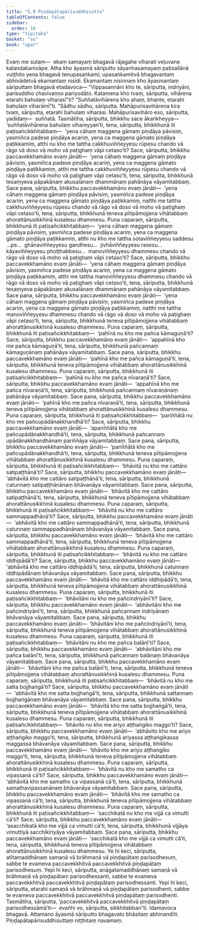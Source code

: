 ```yaml
---
title: "5.9 Piṇḍapātapārisuddhisutta"
tableOfContents: false
sidebar:
  order: 10
type: "tipitaka"
basket: "su"
book: "upar"
---
```



<DynamicBreadcrumb />

<Division number="438" book="upar">

<Paragraph number="1257" book="upar">
Evaṃ me sutaṃ—  ekaṃ samayaṃ bhagavā rājagahe viharati veḷuvane kalandakanivāpe. Atha kho āyasmā sāriputto sāyanhasamayaṃ paṭisallānā vuṭṭhito yena bhagavā tenupasaṅkami; upasaṅkamitvā bhagavantaṃ abhivādetvā ekamantaṃ nisīdi. Ekamantaṃ nisinnaṃ kho āyasmantaṃ sāriputtaṃ bhagavā etadavoca—
</Paragraph>

<Paragraph number="1258" book="upar">
“Vippasannāni kho te, sāriputta, indriyāni, parisuddho chavivaṇṇo pariyodāto. Katamena kho tvaṃ, sāriputta, vihārena etarahi bahulaṃ viharasī”ti? “Suññatāvihārena kho ahaṃ, bhante, etarahi bahulaṃ viharāmī”ti. “Sādhu sādhu, sāriputta. Mahāpurisavihārena kira tvaṃ, sāriputta, etarahi bahulaṃ viharasi. Mahāpurisavihāro eso, sāriputta, yadidaṃ—  suññatā. Tasmātiha, sāriputta, bhikkhu sace ākaṅkheyya—  ‘suññatāvihārena bahulaṃ vihareyyan’ti, tena, sāriputta, bhikkhunā iti paṭisañcikkhitabbaṃ—  ‘yena cāhaṃ maggena gāmaṃ piṇḍāya pāvisiṃ, yasmiñca padese piṇḍāya acariṃ, yena ca maggena gāmato piṇḍāya paṭikkamiṃ, atthi nu kho me tattha cakkhuviññeyyesu rūpesu chando vā rāgo vā doso vā moho vā paṭighaṃ vāpi cetaso’ti? Sace, sāriputta, bhikkhu paccavekkhamāno evaṃ jānāti—  ‘yena cāhaṃ maggena gāmaṃ piṇḍāya pāvisiṃ, yasmiñca padese piṇḍāya acariṃ, yena ca maggena gāmato piṇḍāya paṭikkamiṃ, atthi me tattha cakkhuviññeyyesu rūpesu chando vā rāgo vā doso vā moho vā paṭighaṃ vāpi cetaso’ti, tena, sāriputta, bhikkhunā tesaṃyeva pāpakānaṃ akusalānaṃ dhammānaṃ pahānāya vāyamitabbaṃ. Sace pana, sāriputta, bhikkhu paccavekkhamāno evaṃ jānāti—  ‘yena cāhaṃ maggena gāmaṃ piṇḍāya pāvisiṃ, yasmiñca padese piṇḍāya acariṃ, yena ca maggena gāmato piṇḍāya paṭikkamiṃ, natthi me tattha cakkhuviññeyyesu rūpesu chando vā rāgo vā doso vā moho vā paṭighaṃ vāpi cetaso’ti, tena, sāriputta, bhikkhunā teneva pītipāmojjena vihātabbaṃ ahorattānusikkhinā kusalesu dhammesu.
</Paragraph>

</Division>
<Division number="439" book="upar">

<Paragraph number="1259" book="upar">
Puna caparaṃ, sāriputta, bhikkhunā iti paṭisañcikkhitabbaṃ—  ‘yena cāhaṃ maggena gāmaṃ piṇḍāya pāvisiṃ, yasmiñca padese piṇḍāya acariṃ, yena ca maggena gāmato piṇḍāya paṭikkamiṃ, atthi nu kho me tattha sotaviññeyyesu saddesu …pe…  ghānaviññeyyesu gandhesu…  jivhāviññeyyesu rasesu…  kāyaviññeyyesu phoṭṭhabbesu…  manoviññeyyesu dhammesu chando vā rāgo vā doso vā moho vā paṭighaṃ vāpi cetaso’ti? Sace, sāriputta, bhikkhu paccavekkhamāno evaṃ jānāti—  ‘yena cāhaṃ maggena gāmaṃ piṇḍāya pāvisiṃ, yasmiñca padese piṇḍāya acariṃ, yena ca maggena gāmato piṇḍāya paṭikkamiṃ, atthi me tattha manoviññeyyesu dhammesu chando vā rāgo vā doso vā moho vā paṭighaṃ vāpi cetaso’ti, tena, sāriputta, bhikkhunā tesaṃyeva pāpakānaṃ akusalānaṃ dhammānaṃ pahānāya vāyamitabbaṃ. Sace pana, sāriputta, bhikkhu paccavekkhamāno evaṃ jānāti—  ‘yena cāhaṃ maggena gāmaṃ piṇḍāya pāvisiṃ, yasmiñca padese piṇḍāya acariṃ, yena ca maggena gāmato piṇḍāya paṭikkamiṃ, natthi me tattha manoviññeyyesu dhammesu chando vā rāgo vā doso vā moho vā paṭighaṃ vāpi cetaso’ti, tena, sāriputta, bhikkhunā teneva pītipāmojjena vihātabbaṃ ahorattānusikkhinā kusalesu dhammesu.
</Paragraph>

</Division>
<Division number="440" book="upar">

<Paragraph number="1260" book="upar">
Puna caparaṃ, sāriputta, bhikkhunā iti paṭisañcikkhitabbaṃ—  ‘pahīnā nu kho me pañca kāmaguṇā’ti? Sace, sāriputta, bhikkhu paccavekkhamāno evaṃ jānāti—  ‘appahīnā kho me pañca kāmaguṇā’ti, tena, sāriputta, bhikkhunā pañcannaṃ kāmaguṇānaṃ pahānāya vāyamitabbaṃ. Sace pana, sāriputta, bhikkhu paccavekkhamāno evaṃ jānāti—  ‘pahīnā kho me pañca kāmaguṇā’ti, tena, sāriputta, bhikkhunā teneva pītipāmojjena vihātabbaṃ ahorattānusikkhinā kusalesu dhammesu.
</Paragraph>

</Division>
<Division number="441" book="upar">

<Paragraph number="1261" book="upar">
Puna caparaṃ, sāriputta, bhikkhunā iti paṭisañcikkhitabbaṃ—  ‘pahīnā nu kho me pañca nīvaraṇā’ti? Sace, sāriputta, bhikkhu paccavekkhamāno evaṃ jānāti—  ‘appahīnā kho me pañca nīvaraṇā’ti, tena, sāriputta, bhikkhunā pañcannaṃ nīvaraṇānaṃ pahānāya vāyamitabbaṃ. Sace pana, sāriputta, bhikkhu paccavekkhamāno evaṃ jānāti—  ‘pahīnā kho me pañca nīvaraṇā’ti, tena, sāriputta, bhikkhunā teneva pītipāmojjena vihātabbaṃ ahorattānusikkhinā kusalesu dhammesu.
</Paragraph>

</Division>
<Division number="442" book="upar">

<Paragraph number="1262" book="upar">
Puna caparaṃ, sāriputta, bhikkhunā iti paṭisañcikkhitabbaṃ—  ‘pariññātā nu kho me pañcupādānakkhandhā’ti? Sace, sāriputta, bhikkhu paccavekkhamāno evaṃ jānāti—  ‘apariññātā kho me pañcupādānakkhandhā’ti, tena, sāriputta, bhikkhunā pañcannaṃ upādānakkhandhānaṃ pariññāya vāyamitabbaṃ. Sace pana, sāriputta, bhikkhu paccavekkhamāno evaṃ jānāti—  ‘pariññātā kho me pañcupādānakkhandhā’ti, tena, sāriputta, bhikkhunā teneva pītipāmojjena vihātabbaṃ ahorattānusikkhinā kusalesu dhammesu.
</Paragraph>

</Division>
<Division number="443" book="upar">

<Paragraph number="1263" book="upar">
Puna caparaṃ, sāriputta, bhikkhunā iti paṭisañcikkhitabbaṃ—  ‘bhāvitā nu kho me cattāro satipaṭṭhānā’ti? Sace, sāriputta, bhikkhu paccavekkhamāno evaṃ jānāti—  ‘abhāvitā kho me cattāro satipaṭṭhānā’ti, tena, sāriputta, bhikkhunā catunnaṃ satipaṭṭhānānaṃ bhāvanāya vāyamitabbaṃ. Sace pana, sāriputta, bhikkhu paccavekkhamāno evaṃ jānāti—  ‘bhāvitā kho me cattāro satipaṭṭhānā’ti, tena, sāriputta, bhikkhunā teneva pītipāmojjena vihātabbaṃ ahorattānusikkhinā kusalesu dhammesu.
</Paragraph>

</Division>
<Division number="444" book="upar">

<Paragraph number="1264" book="upar">
Puna caparaṃ, sāriputta, bhikkhunā iti paṭisañcikkhitabbaṃ—  ‘bhāvitā nu kho me cattāro sammappadhānā’ti? Sace, sāriputta, bhikkhu paccavekkhamāno evaṃ jānāti—  ‘abhāvitā kho me cattāro sammappadhānā’ti, tena, sāriputta, bhikkhunā catunnaṃ sammappadhānānaṃ bhāvanāya vāyamitabbaṃ. Sace pana, sāriputta, bhikkhu paccavekkhamāno evaṃ jānāti—  ‘bhāvitā kho me cattāro sammappadhānā’ti, tena, sāriputta, bhikkhunā teneva pītipāmojjena vihātabbaṃ ahorattānusikkhinā kusalesu dhammesu.
</Paragraph>

</Division>
<Division number="445" book="upar">

<Paragraph number="1265" book="upar">
Puna caparaṃ, sāriputta, bhikkhunā iti paṭisañcikkhitabbaṃ—  ‘bhāvitā nu kho me cattāro iddhipādā’ti? Sace, sāriputta, bhikkhu paccavekkhamāno evaṃ jānāti—  ‘abhāvitā kho me cattāro iddhipādā’ti, tena, sāriputta, bhikkhunā catunnaṃ iddhipādānaṃ bhāvanāya vāyamitabbaṃ. Sace pana, sāriputta, bhikkhu paccavekkhamāno evaṃ jānāti—  ‘bhāvitā kho me cattāro iddhipādā’ti, tena, sāriputta, bhikkhunā teneva pītipāmojjena vihātabbaṃ ahorattānusikkhinā kusalesu dhammesu.
</Paragraph>

</Division>
<Division number="446" book="upar">

<Paragraph number="1266" book="upar">
Puna caparaṃ, sāriputta, bhikkhunā iti paṭisañcikkhitabbaṃ—  ‘bhāvitāni nu kho me pañcindriyānī’ti? Sace, sāriputta, bhikkhu paccavekkhamāno evaṃ jānāti—  ‘abhāvitāni kho me pañcindriyānī’ti, tena, sāriputta, bhikkhunā pañcannaṃ indriyānaṃ bhāvanāya vāyamitabbaṃ. Sace pana, sāriputta, bhikkhu paccavekkhamāno evaṃ jānāti—  ‘bhāvitāni kho me pañcindriyānī’ti, tena, sāriputta, bhikkhunā teneva pītipāmojjena vihātabbaṃ ahorattānusikkhinā kusalesu dhammesu.
</Paragraph>

</Division>
<Division number="447" book="upar">

<Paragraph number="1267" book="upar">
Puna caparaṃ, sāriputta, bhikkhunā iti paṭisañcikkhitabbaṃ—  ‘bhāvitāni nu kho me pañca balānī’ti? Sace, sāriputta, bhikkhu paccavekkhamāno evaṃ jānāti—  ‘abhāvitāni kho me pañca balānī’ti, tena, sāriputta, bhikkhunā pañcannaṃ balānaṃ bhāvanāya vāyamitabbaṃ. Sace pana, sāriputta, bhikkhu paccavekkhamāno evaṃ jānāti—  ‘bhāvitāni kho me pañca balānī’ti, tena, sāriputta, bhikkhunā teneva pītipāmojjena vihātabbaṃ ahorattānusikkhinā kusalesu dhammesu.
</Paragraph>

</Division>
<Division number="448" book="upar">

<Paragraph number="1268" book="upar">
Puna caparaṃ, sāriputta, bhikkhunā iti paṭisañcikkhitabbaṃ—  ‘bhāvitā nu kho me satta bojjhaṅgā’ti? Sace, sāriputta, bhikkhu paccavekkhamāno evaṃ jānāti—  ‘abhāvitā kho me satta bojjhaṅgā’ti, tena, sāriputta, bhikkhunā sattannaṃ bojjhaṅgānaṃ bhāvanāya vāyamitabbaṃ. Sace pana, sāriputta, bhikkhu paccavekkhamāno evaṃ jānāti—  ‘bhāvitā kho me satta bojjhaṅgā’ti, tena, sāriputta, bhikkhunā teneva pītipāmojjena vihātabbaṃ ahorattānusikkhinā kusalesu dhammesu.
</Paragraph>

</Division>
<Division number="449" book="upar">

<Paragraph number="1269" book="upar">
Puna caparaṃ, sāriputta, bhikkhunā iti paṭisañcikkhitabbaṃ—  ‘bhāvito nu kho me ariyo aṭṭhaṅgiko maggo’ti? Sace, sāriputta, bhikkhu paccavekkhamāno evaṃ jānāti—  ‘abhāvito kho me ariyo aṭṭhaṅgiko maggo’ti, tena, sāriputta, bhikkhunā ariyassa aṭṭhaṅgikassa maggassa bhāvanāya vāyamitabbaṃ. Sace pana, sāriputta, bhikkhu paccavekkhamāno evaṃ jānāti—  ‘bhāvito kho me ariyo aṭṭhaṅgiko maggo’ti, tena, sāriputta, bhikkhunā teneva pītipāmojjena vihātabbaṃ ahorattānusikkhinā kusalesu dhammesu.
</Paragraph>

</Division>
<Division number="450" book="upar">

<Paragraph number="1270" book="upar">
Puna caparaṃ, sāriputta, bhikkhunā iti paṭisañcikkhitabbaṃ—  ‘bhāvitā nu kho me samatho ca vipassanā cā’ti? Sace, sāriputta, bhikkhu paccavekkhamāno evaṃ jānāti—  ‘abhāvitā kho me samatho ca vipassanā cā’ti, tena, sāriputta, bhikkhunā samathavipassanānaṃ bhāvanāya vāyamitabbaṃ. Sace pana, sāriputta, bhikkhu paccavekkhamāno evaṃ jānāti—  ‘bhāvitā kho me samatho ca vipassanā cā’ti, tena, sāriputta, bhikkhunā teneva pītipāmojjena vihātabbaṃ ahorattānusikkhinā kusalesu dhammesu.
</Paragraph>

</Division>
<Division number="451" book="upar">

<Paragraph number="1271" book="upar">
Puna caparaṃ, sāriputta, bhikkhunā iti paṭisañcikkhitabbaṃ—  ‘sacchikatā nu kho me vijjā ca vimutti cā’ti? Sace, sāriputta, bhikkhu paccavekkhamāno evaṃ jānāti—  ‘asacchikatā kho me vijjā ca vimutti cā’ti, tena, sāriputta, bhikkhunā vijjāya vimuttiyā sacchikiriyāya vāyamitabbaṃ. Sace pana, sāriputta, bhikkhu paccavekkhamāno evaṃ jānāti—  ‘sacchikatā kho me vijjā ca vimutti cā’ti, tena, sāriputta, bhikkhunā teneva pītipāmojjena vihātabbaṃ ahorattānusikkhinā kusalesu dhammesu.
</Paragraph>

</Division>
<Division number="452" book="upar">

<Paragraph number="1272" book="upar">
Ye hi keci, sāriputta, atītamaddhānaṃ samaṇā vā brāhmaṇā vā piṇḍapātaṃ parisodhesuṃ, sabbe te evameva paccavekkhitvā paccavekkhitvā piṇḍapātaṃ parisodhesuṃ. Yepi hi keci, sāriputta, anāgatamaddhānaṃ samaṇā vā brāhmaṇā vā piṇḍapātaṃ parisodhessanti, sabbe te evameva paccavekkhitvā paccavekkhitvā piṇḍapātaṃ parisodhessanti. Yepi hi keci, sāriputta, etarahi samaṇā vā brāhmaṇā vā piṇḍapātaṃ parisodhenti, sabbe te evameva paccavekkhitvā paccavekkhitvā piṇḍapātaṃ parisodhenti. Tasmātiha, sāriputta, ‘paccavekkhitvā paccavekkhitvā piṇḍapātaṃ parisodhessāmā’ti—  evañhi vo, sāriputta, sikkhitabban”ti.
</Paragraph>

<Paragraph number="1273" book="upar">
Idamavoca bhagavā. Attamano āyasmā sāriputto bhagavato bhāsitaṃ abhinandīti.

</Paragraph>
</Division>

<Paragraph number="1274" type="center" book="upar">
Piṇḍapātapārisuddhisuttaṃ niṭṭhitaṃ navamaṃ.
</Paragraph>